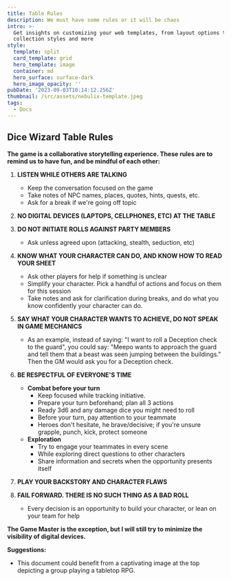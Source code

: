 ```yaml
---
title: Table Rules
description: We must have some rules or it will be chaos
intro: >-
  Get insights on customizing your web templates, from layout options to
  collection styles and more
style:
  template: split
  card_template: grid
  hero_template: image
  container: md
  hero_surface: surface-dark
  hero_image_opacity: ''
pubDate: '2023-09-03T10:14:12.256Z'
thumbnail: /src/assets/nebulix-template.jpeg
tags:
  - Docs
---
```


## Dice Wizard Table Rules

**The game is a collaborative storytelling experience. These rules are to remind us to have fun, and be mindful of each other:**

1. **LISTEN WHILE OTHERS ARE TALKING**
    * Keep the conversation focused on the game
    * Take notes of NPC names, places, quotes, hints, quests, etc.
    * Ask for a break if we're going off topic

2. **NO DIGITAL DEVICES (LAPTOPS, CELLPHONES, ETC) AT THE TABLE**

3. **DO NOT INITIATE ROLLS AGAINST PARTY MEMBERS**
    * Ask unless agreed upon (attacking, stealth, seduction, etc)

4. **KNOW WHAT YOUR CHARACTER CAN DO, AND KNOW HOW TO READ YOUR SHEET**
    * Ask other players for help if something is unclear
    * Simplify your character. Pick a handful of actions and focus on them for this session
    * Take notes and ask for clarification during breaks, and do what you know confidently your character can do.

5. **SAY WHAT YOUR CHARACTER WANTS TO ACHIEVE, DO NOT SPEAK IN GAME MECHANICS**
    * As an example, instead of saying: "I want to roll a Deception check to the guard", you could say: "Meepo wants to approach the guard and tell them that a beast was seen jumping between the buildings." Then the GM would ask you for a Deception check.

6. **BE RESPECTFUL OF EVERYONE'S TIME**
    * **Combat before your turn**
        * Keep focused while tracking initiative.
        * Prepare your turn beforehand; plan all 3 actions
        * Ready 3d6 and any damage dice you might need to roll
        * Before your turn, pay attention to your teammate
        * Heroes don't hesitate, he brave/decisive; if you're unsure grapple, punch, kick, protect someone
    * **Exploration**
        * Try to engage your teammates in every scene
        * While exploring direct questions to other characters
        * Share information and secrets when the opportunity presents itself

7. **PLAY YOUR BACKSTORY AND CHARACTER FLAWS**

8. **FAIL FORWARD. THERE IS NO SUCH THING AS A BAD ROLL**
    * Every decision is an opportunity to build your character, or lean on your team for help

**The Game Master is the exception, but I will still try to minimize the visibility of digital devices.**

**Suggestions:**

* This document could benefit from a captivating image at the top depicting a group playing a tabletop RPG. 
